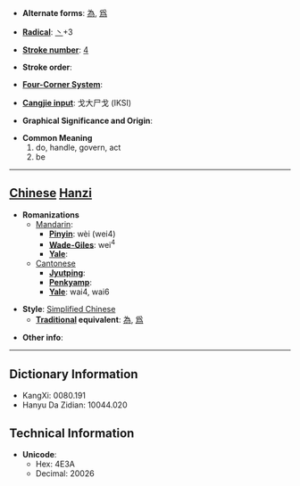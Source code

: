 * '''Alternate forms''': [[為]], [[爲]]

* '''[[Wiktionary:Chinese radical index| Radical]]''': [[Wiktionary:Chinese radical index 丶|丶]]+3

* '''[[Wiktionary:Chinese total strokes index|Stroke number]]''': [[Wiktionary:Chinese total strokes index 4|4]]

* '''Stroke order''': 

* '''[[Wiktionary:Chinese four corner index|Four-Corner System]]''': 

* '''[[Wiktionary:Chinese Cangjie index|Cangjie input]]''': 戈大尸戈 (IKSI)

* '''Graphical Significance and Origin''': 

* '''Common Meaning'''
*#do, handle, govern, act
*# be


----

== [[Chinese]] [[Hanzi]] ==

* '''Romanizations'''
** [[Mandarin]]:
*** '''[[Pinyin]]''': wèi (wei4)
*** '''[[Wade-Giles]]''': wei<sup>4</sup>
*** '''[[Yale]]''': 
**[[Cantonese]]
***'''[[Jyutping]]''':
***'''[[Penkyamp]]''': 
***'''[[Yale]]''': wai4, wai6

* '''Style''': [[Simplified Chinese]] 
** '''[[Traditional Chinese|Traditional]] equivalent''': [[為]], [[爲]]

* '''Other info''': 

----

== Dictionary Information ==

* KangXi: 0080.191
* Hanyu Da Zidian: 10044.020

== Technical Information ==

* '''Unicode''':
** Hex: 4E3A
** Decimal: 20026